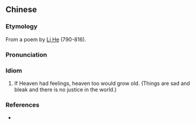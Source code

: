 ==Chinese==
{{zh-forms|type=112111}}

===Etymology===
From a poem by [[w:Li He|Li He]] (790-816).

===Pronunciation===
{{zh-pron
|m=tiān ruò yǒuqíng tiān yì lǎo
|c=tin1 joek6 jau5 cing4 tin1 jik6 lou5
|cat=id
}}

===Idiom===
{{zh-idiom}}

# If Heaven had feelings, heaven too would grow old. (Things are sad and bleak and there is no justice in the world.)

===References===
* {{sourcelite|金銅仙人辭漢歌並序|lang=zh}}